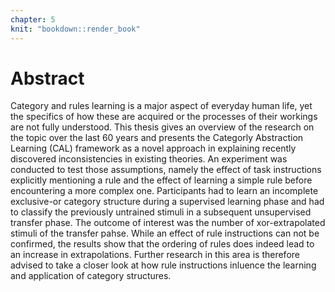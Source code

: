 ```yaml
---
chapter: 5
knit: "bookdown::render_book"
---
```


# Abstract
\chaptermark{Summary} <!-- Bug in template would put wrong chaptermark here, needs proper fix -->

Category and rules learning is a major aspect of everyday human life, yet the specifics of how these are acquired or the processes of their workings are not fully understood. This thesis gives an overview of the research on the topic over the last 60 years and presents the Categorly Abstraction Learning (CAL) framework as a novel approach in explaining recently discovered inconsistencies in existing theories. An experiment was conducted to test those assumptions, namely the effect of task instructions explicitly mentioning a rule and the effect of learning a simple rule before encountering a more complex one. Participants had to learn an incomplete exclusive-or category structure during a supervised learning phase and had to classify the previously untrained stimuli in a subsequent unsupervised transfer phase. The outcome of interest was the number of xor-extrapolated stimuli of the transfer pahse. While an effect of rule instructions can not be confirmed, the results show that the ordering of rules does indeed lead to an increase in extrapolations. Further research in this area is therefore advised to take a closer look at how rule instructions inluence the learning and application of category structures.
\newpage
    